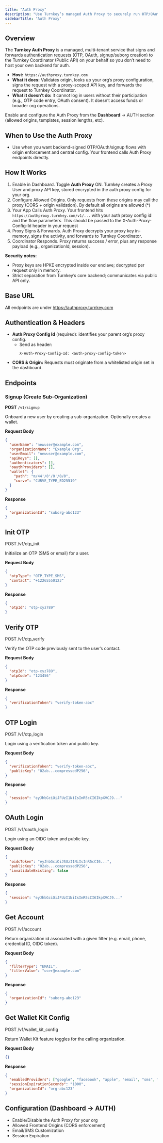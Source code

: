 ```yaml
---
title: "Auth Proxy"
description: "Use Turnkey’s managed Auth Proxy to securely run OTP/OAuth/signup flows without standing up your own backend."
sidebarTitle: "Auth Proxy"
---
```


## Overview

The **Turnkey Auth Proxy** is a managed, multi-tenant service that signs and forwards authentication requests (OTP, OAuth, signup/suborg creation) to the Turnkey Coordinator (Public API) on your behalf so you don’t need to host your own backend for auth.

- **Host:** `https://authproxy.turnkey.com`
- **What it does:** Validates origin, looks up your org’s proxy configuration, signs the request with a proxy-scoped API key, and forwards the request to Turnkey Coordinator.
- **What it doesn’t do:** It cannot log in users without their participation (e.g., OTP code entry, OAuth consent). It doesn’t access funds or broader org operations.

Enable and configure the Auth Proxy from the **Dashboard** → AUTH section (allowed origins, templates, session lengths, etc).

## When to Use the Auth Proxy

- Use when you want backend-signed OTP/OAuth/signup flows with origin enforcement and central config. Your frontend calls Auth Proxy endpoints directly.

## How It Works

1. Enable in Dashboard. Toggle **Auth Proxy** ON. Turnkey creates a Proxy User and proxy API key, stored encrypted in the auth proxy config for your org.  
2. Configure Allowed Origins. Only requests from these origins may call the proxy (CORS + origin validation). By default all origins are allowed (*)  
3. Your App Calls Auth Proxy. Your frontend hits `https://authproxy.turnkey.com/v1/...` with your auth proxy config id and the flow parameters. This should be passed to the X-Auth-Proxy-Config-Id header in your request
4. Proxy Signs & Forwards. Auth Proxy decrypts your proxy key in-memory, signs the activity, and forwards to Turnkey Coordinator.  
5. Coordinator Responds. Proxy returns success / error, plus any response payload (e.g., organizationId, session).  

**Security notes:**
- Proxy keys are HPKE encrypted inside our enclave; decrypted per request only in memory.
- Strict separation from Turnkey’s core backend; communicates via public API only.

## Base URL

All endpoints are under https://authproxy.turnkey.com

## Authentication & Headers

- **Auth Proxy Config Id** (required): identifies your parent org’s proxy config.  
  - Send as header:  
    ```
    X-Auth-Proxy-Config-Id: <auth-proxy-config-token>
- **CORS & Origin:** Requests must originate from a whitelisted origin set in the dashboard.

## Endpoints

### Signup (Create Sub-Organization)

**POST** `/v1/signup`

Onboard a new user by creating a sub-organization. Optionally creates a wallet.

**Request Body**
```json
{
  "userName": "newuser@example.com",
  "organizationName": "Example Org",
  "userEmail": "newuser@example.com",
  "apiKeys": [],
  "authenticators": [],
  "oauthProviders": [],
  "wallet": {
    "path": "m/44'/0'/0'/0/0",
    "curve": "CURVE_TYPE_ED25519"
  }
}
```

**Response**
```json
{
  "organizationId": "suborg-abc123"
}
```

## Init OTP

POST /v1/otp_init

Initialize an OTP (SMS or email) for a user.

**Request Body**
```json
{
  "otpType": "OTP_TYPE_SMS",
  "contact": "+12265550123"
}
```
**Response**
```json
{
  "otpId": "otp-xyz789"
}
```

## Verify OTP

POST /v1/otp_verify

Verify the OTP code previously sent to the user’s contact.

**Request Body**

```json
{
  "otpId": "otp-xyz789",
  "otpCode": "123456"
}
```

**Response**

```json
{
  "verificationToken": "verify-token-abc"
}
```

## OTP Login

POST /v1/otp_login

Login using a verification token and public key.

**Request Body**

```json
{
  "verificationToken": "verify-token-abc",
  "publicKey": "02ab...compressedP256",
}
```

**Response**

```json
{
  "session": "eyJhbGciOiJFUzI1NiIsInR5cCI6IkpXVCJ9..."
}
```

## OAuth Login

POST /v1/oauth_login

Login using an OIDC token and public key.

**Request Body**

```json
{
  "oidcToken": "eyJhbGciOiJSUzI1NiIsInR5cCI6...",
  "publicKey": "02ab...compressedP256",
  "invalidateExisting": false
}
```

**Response**

```json
{
  "session": "eyJhbGciOiJFUzI1NiIsInR5cCI6IkpXVCJ9..."
}
```

## Get Account

POST /v1/account

Return organization id associated with a given filter (e.g. email, phone, credential ID, OIDC token).

**Request Body**

```json
{
  "filterType": "EMAIL",
  "filterValue": "user@example.com"
}
```

**Response**

```json
{
  "organizationId": "suborg-abc123"
}
```

## Get Wallet Kit Config

POST /v1/wallet_kit_config

Return Wallet Kit feature toggles for the calling organization.

**Request Body**

```json
{}
```

**Response**

```json
{
  "enabledProviders": ["google", "facebook", "apple", "email", "sms", "passkey", "wallet"],
  "sessionExpirationSeconds": "1800",
  "organizationId": "org-abc123"
}
```

## Configuration (Dashboard → AUTH)

- Enable/Disable the Auth Proxy for your org  
- Allowed Frontend Origins (CORS enforcement)  
- Email/SMS Customization  
- Session Expiration
